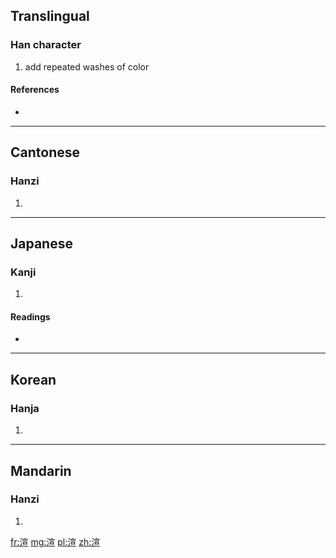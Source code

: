 ==Translingual==

===Han character===
{{Han char|rn=85|rad=水|as=09|sn=12|four=3311<sub>6</sub>|canj=水十一一 (EJMM)}}

# add repeated washes of color

====References====
* {{Han ref|kx=0635.070|dkj=17786|dj=1042.050|hdz=31687.030|uh=6E32|ud=28210|bh=B4E8|bd=46312}}

----

==Cantonese==

===Hanzi===
{{yue-hanzi|jyut=|y=syun3}}

# {{defn|lang=yue|sort=水09}}

----

==Japanese==

===Kanji===
{{ja-kanji|grade=|rs=水09}}

# {{defn|lang=ja|sort=水09}}

====Readings====
* {{ja-readings|on=[[せん]] (sen)|kun=}}

----

==Korean==

===Hanja===
{{ko-hanja|hangeul=선|eumhun=|rv=seon|mr=sŏn|y=sen}}

# {{defn|lang=ko|sort=水09}}

----

==Mandarin==

===Hanzi===
{{cmn-hanzi|pin=[[xuàn]] ([[xuan4]])|wg=hsüan<sup>4</sup>}}

# {{defn|lang=cmn|sort=水09}}

[[fr:渲]]
[[mg:渲]]
[[pl:渲]]
[[zh:渲]]